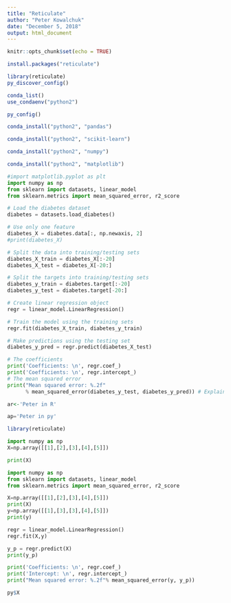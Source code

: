 ```yaml
---
title: "Reticulate"
author: "Peter Kowalchuk"
date: "December 5, 2018"
output: html_document
---
```


```r
knitr::opts_chunk$set(echo = TRUE)
```

```r
install.packages("reticulate")
```

```r
library(reticulate)
py_discover_config()
```

```r
conda_list()
use_condaenv("python2")
```

```r
py_config()
```


```r
conda_install("python2", "pandas")
```

```r
conda_install("python2", "scikit-learn") 
```

```r
conda_install("python2", "numpy") 
```

```r
conda_install("python2", "matplotlib") 
```

```python

#import matplotlib.pyplot as plt
import numpy as np
from sklearn import datasets, linear_model 
from sklearn.metrics import mean_squared_error, r2_score

# Load the diabetes dataset
diabetes = datasets.load_diabetes()

# Use only one feature
diabetes_X = diabetes.data[:, np.newaxis, 2]
#print(diabetes_X)

# Split the data into training/testing sets 
diabetes_X_train = diabetes_X[:-20] 
diabetes_X_test = diabetes_X[-20:]

# Split the targets into training/testing sets 
diabetes_y_train = diabetes.target[:-20] 
diabetes_y_test = diabetes.target[-20:]

# Create linear regression object
regr = linear_model.LinearRegression()

# Train the model using the training sets 
regr.fit(diabetes_X_train, diabetes_y_train)

# Make predictions using the testing set 
diabetes_y_pred = regr.predict(diabetes_X_test)

# The coefficients
print('Coefficients: \n', regr.coef_)
print('Coefficients: \n', regr.intercept_)
# The mean squared error
print("Mean squared error: %.2f"
      % mean_squared_error(diabetes_y_test, diabetes_y_pred)) # Explained variance score: 1 is perfect prediction print('Variance score: %.2f' % r2_score(diabetes_y_test, diabetes_y_pred))

```

```r

ar<-'Peter in R'
```


```python
ap='Peter in py'
```

```r
library(reticulate)
```


```python
import numpy as np
X=np.array([[1],[2],[3],[4],[5]])
```

```python
print(X)
```



```python
import numpy as np
from sklearn import datasets, linear_model
from sklearn.metrics import mean_squared_error, r2_score

X=np.array([[1],[2],[3],[4],[5]])
print(X)
y=np.array([[1],[3],[3],[4],[5]])
print(y)

regr = linear_model.LinearRegression()
regr.fit(X,y)

y_p = regr.predict(X)
print(y_p)

print('Coefficients: \n', regr.coef_)
print('Intercept: \n', regr.intercept_)
print("Mean squared error: %.2f"% mean_squared_error(y, y_p))
```


```r
py$X
```

